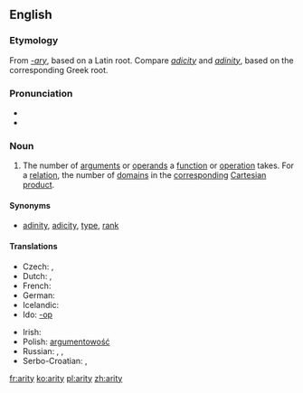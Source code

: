 ==English==

===Etymology===
From ''[[-ary]]'', based on a Latin root.  Compare ''[[adicity]]'' and ''[[adinity]]'', based on the corresponding Greek root.

===Pronunciation===
* {{IPA|/ˈæɹɪɾij/|/ˈeəɹɪɾij/}}
* {{audio|en-us-arity.ogg|Audio (US)}}

===Noun===
{{wikipedia}}
{{en-noun|arities}}

# {{context|logic|mathematics|computer science}} The number of [[argument]]s or [[operand]]s a [[function]] or [[operation]] takes.  For a [[relation]], the number of [[domain]]s in the [[correspond]]ing [[Cartesian product]].

====Synonyms====
* {{qualifier|number of arguments}} [[adinity]], [[adicity]], [[type]], [[rank]]

====Translations====
{{trans-top|number of arguments}}
* Czech: {{t-|cs|arita|f}}, {{t-|cs|četnost|f}}
* Dutch: {{t+|nl|ariteit|f}}, {{t+|nl|plaatsigheid|f}}
* French: {{t+|fr|arité|m}}
* German: {{t-|de|Stelligkeit|f}}
* Icelandic: {{t-|is|stæðafjöldi|m}}
* Ido: {{t+|io|parametro|xs=Ido}} [[-op]]
{{trans-mid}}
* Irish: {{t-|ga|nárthacht|f}}
* Polish: [[argumentowość]] {{f}}
* Russian: {{t+|ru|арность|f|sc=Cyrl}}, {{t-|ru|число операндов|sc=Cyrl}}, {{t-|ru|число аргументов|sc=Cyrl}}
* Serbo-Croatian: {{t|sh|aritet|m}}, {{t|sh|mjesnost|f}}
{{trans-bottom}}

[[fr:arity]]
[[ko:arity]]
[[pl:arity]]
[[zh:arity]]